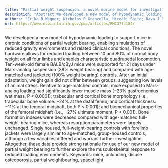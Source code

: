 ```yaml
---
title: "Partial weight suspension: a novel murine model for investigating adaptation to reduced musculoskeletal loading"
description: "Abstract We developed a new model of hypodynamic loading to support mice in chronic conditions of partial weight bearing, enabling simulations of reduced gravity environments and related clinical cond..."
authors: "Erika B Wagner; Nicholas P Granzella; Hiroaki Saito; Dava J Newman; Laurence R Young; Mary L Bouxsein"
url: https://www.ncbi.nlm.nih.gov/pmc/articles/PMC3774184/
---
```


We developed a new model of hypodynamic loading to support mice in chronic conditions of partial weight bearing, enabling simulations of reduced gravity environments and related clinical conditions. The novel hardware allows for reduced loading between 10 and 80% of normal body weight on all four limbs and enables characteristic quadrupedal locomotion. Ten-week-old female BALB/cByJ mice were supported for 21 days under Mars-analog suspension (38% weight bearing) and compared with age-matched and jacketed (100% weight bearing) controls. After an initial adaptation, weight gain did not differ between groups, suggesting low levels of animal stress. Relative to age-matched controls, mice exposed to Mars-analog loading had significantly lower muscle mass (−23% gastrocnemius wet mass, P < 0.0001); trabecular and cortical bone morphology (i.e., trabecular bone volume: −24% at the distal femur, and cortical thickness: −11% at the femoral midshaft, both P < 0.001); and biomechanical properties of the femoral midshaft (i.e., −27% ultimate moment, P < 0.001). Bone formation indexes were decreased compared with age-matched full-weight-bearing mice, whereas resorption parameters were largely unchanged. Singly housed, full-weight-bearing controls with forelimb jackets were largely similar to age-matched, group-housed controls, although a few variables differed and warrant further investigation. Altogether, these data provide strong rationale for use of our new model of partial weight bearing to further explore the musculoskeletal response to reduced loading environments. Keywords: mice, unloading, disuse osteoporosis, partial weightbearing, spaceflight
